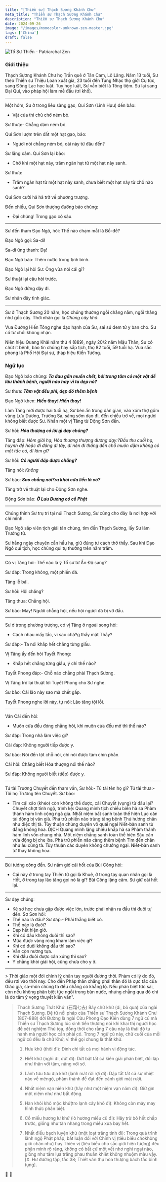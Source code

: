 ```yaml
---
title: "[Thiền sư] Thạch Sương Khánh Chư"
meta_title: "Thiền sư Thạch Sương Khánh Chư"
description: "Thiền sư Thạch Sương Khánh Chư"
date: 2024-09-26
image: "/images/monocolor-unknown-zen-master.jpg"
tags: ['China']
draft: false
---
```


<div className="grid xl:grid-cols-8 lg:grid-cols-8 md:grid-cols-2 sm:grid-cols-2 xs:grid-cols-1 gap-8 bg-body dark:bg-darkmode-body">

<div className="lg:col-span-3 md:col-span-1">

  <img className="aspect-square" decoding="async" src="/images/monocolor-unknown-zen-master.jpg" alt="Tổ Sư Thiền - Patriarchal Zen" />

  ### Giới thiệu

  Thạch Sương Khánh Chư họ Trần quê ở Tân Cam, Lô Lăng.
  Năm 13 tuổi, Sư theo Thiền sư Thiệu Loan xuất gia, 23 tuổi đến Tung Nhạc thọ giới Cụ túc, sang Đông Lạc học luật.
  Tuy học luật, Sư vẫn biết là Tông tiệm. Sư lại sang Đại Qui, vào pháp hội làm mễ đầu (tri khố).

  ***

  Một hôm, Sư ở trong liêu sàng gạo, Qui Sơn (Linh Hựu) đến bảo:
  - Vật của thí chủ chớ ném bỏ.

  Sư thưa:- Chẳng dám ném bỏ.

  Qui Sơn lượm trên đất một hạt gạo, bảo:
  - Ngươi nói chẳng ném bỏ, cái này từ đâu đến?

  Sư lặng câm. Qui Sơn lại bảo:
  - Chớ khi một hạt này, trăm ngàn hạt từ một hạt này sanh.

  Sư thưa:
  - Trăm ngàn hạt từ một hạt này sanh, chưa biết một hạt này từ chỗ nào sanh?

  Qui Sơn cười hả hả trở về phương trượng.

  Đến chiều, Qui Sơn thượng đường bảo chúng:
  - Đại chúng! Trong gạo có sâu.

  ***

  Sư đến tham Đạo Ngô, hỏi: Thế nào chạm mắt là Bồ-đề?

  Đạo Ngô gọi: Sa-di!

  Sa-di ứng thanh: Dạ!

  Đạo Ngô bảo: Thêm nước trong tịnh bình.

  Đạo Ngô lại hỏi Sư: Ông vừa nói cái gì?

  Sư thuật lại câu hỏi trước.

  Đạo Ngô đứng dậy đi.

  Sư nhân đây tỉnh giác.

  ***

  Sư ở Thạch Sương 20 năm, học chúng thường ngồi chẳng nằm, ngồi thẳng như gốc cây.
  Thời nhân gọi là _Chúng cây khô_.

  Vua Đường Hiến Tông nghe đạo hạnh của Sư, sai sứ đem tử y ban cho.
  Sư cố từ chối không nhận.

  Niên hiệu Quang Khải năm thứ 4 (889), ngày 20/2 năm Mậu Thân, Sư có chút ít bệnh, báo tin chúng hay sắp tịch, thọ 82 tuổi, 59 tuổi hạ.
  Vua sắc phong là Phổ Hội Đại sư, tháp hiệu Kiến Tướng.

</div>

<div className="lg:col-span-5 md:col-span-1">

  ### Ngữ lục

  Đạo Ngô bảo chúng: ___Ta đau gần muốn chết, bởi trong tâm có một vật để lâu thành bệnh, người nào hay vì ta dẹp nó?___

  Sư thưa: ___Tâm vật đều phi, dẹp đó thêm bệnh___

  Đạo Ngô khen: ___Hiền thay! Hiền thay!___

  Làm Tăng mới được hai tuổi hạ, Sư bèn ẩn trong dân gian, vào xóm thợ gốm vùng Lưu Dương, Trường Sa, sáng sớm dạo đi, đến chiều trở về, mọi người không biết được Sư.
  Nhân một vị Tăng từ Động Sơn đến.

  Sư hỏi: ___Hòa thượng có lời gì dạy chúng?___

  Tăng đáp: _Hôm giải hạ, Hòa thượng thượng đường dạy:?Đầu thu cuối hạ, huynh đệ hoặc đi đông đi tây, đi nên đi thẳng đến chỗ muôn dặm không có một tấc cỏ, đi làm gì?_

  Sư hỏi: ___Có người đáp được chăng?___

  Tăng nói: _Không_

  Sư bảo: ___Sao chẳng nói?ra khỏi cửa liền là cỏ?___

  Tăng trở về thuật lại cho Động Sơn nghe.

  Động Sơn bảo: ___Ở Lưu Dương có cổ Phật___

  ***

  Chúng thỉnh Sư trụ trì tại núi Thạch Sương, Sư cũng cho đây là nơi hợp với chí mình.

  Đạo Ngô sắp viên tịch giải tán chúng, tìm đến Thạch Sương, lấy Sư làm Trưởng tử.

  Sư hằng ngày chuyên cần hầu hạ, giữ đúng tư cách thờ thầy. Sau khi Đạo Ngô qui tịch, học chúng qui tụ thường trên năm trăm.

  ***

  Có vị Tăng hỏi: Thế nào là ý Tổ sư từ Ấn Độ sang?

  Sư đáp: Trong không, một phiến đá.

  Tăng lễ bái.

Sư hỏi: Hội chăng?

  Tăng thưa: Chẳng hội.

  Sư bảo: May! Ngươi chẳng hội, nếu hội ngươi đã bị vỡ đầu.

  ***

  Sư ở trong phương trượng, có vị Tăng ở ngoài song hỏi:
  - Cách nhau mấy tấc, vì sao chă?g thấy mặt Thầy?

  Sư đáp:- Ta nói khắp hết chẳng từng giấu.

  Vị Tăng ấy đến hỏi Tuyết Phong:
  - Khắp hết chẳng từng giấu, ý chỉ thế nào?

  Tuyết Phong đáp:- Chỗ nào chẳng phải Thạch Sương.

  Vị Tăng trở lại thuật lời Tuyết Phong cho Sư nghe.

Sư bảo: Cái lão này sao mà chết gấp.

Tuyết Phong nghe lời này, tự nói: Lão tăng tội lỗi.

  ***

  Vân Cái đến hỏi:
  - Muôn cửa đều đóng chẳng hỏi, khi muôn cửa đều mở thì thế nào?

  Sư đáp: Trong nhà làm việc gì?

  Cái đáp: Không người tiếp được y.

  Sư bảo: Nói đến tột chỗ nói, chỉ nói được tám chín phần.

  Cái hỏi: Chẳng biết Hòa thượng nói thế nào?

  Sư đáp: Không người biết (tiếp) được y.

  ***

  Tú tài Trương Chuyết đến tham vấn, Sư hỏi:- Tú tài tên họ gì?
  Tú tài thưa:- Tôi họ Trương tên Chuyết.
  Sư bảo:
  - Tìm cái xảo (khéo) còn không thể được, cái Chuyết (vụng) từ đâu lại?
  Chuyết chợt tỉnh ngộ, trình kệ:
  Quang minh tịch chiếu biến hà sa
  Phàm thánh hàm linh cộng ngã gia.
  Nhất niệm bất sanh toàn thể hiện
  Lục căn tài động bị vân già.
  Phá trừ phiền não trùng tăng bệnh
  Thú hướng chân như diệc thị tà.
  Tùy thuận chúng duyên vô quái ngại
  Niết-bàn sanh tử đẳng không hoa.
  DỊCH
  Quang minh lặng chiếu khắp hà sa
  Phàm thánh hàm linh vốn chung nhà.
  Một niệm chẳng sanh toàn thể hiện
  Sáu căn vừa động bị che lòa.
  Phá trừ phiền não càng thêm bệnh
  Tìm đến chân như âu cũng tà.
  Tùy thuận các duyên không chướng ngại.
  Niết-bàn sanh tử thảy không hoa.

  ***

  Bùi tướng công đến. Sư nắm giở cái hốt của Bùi Công hỏi:
  - Cái này ở trong tay Thiên tử gọi là Khuê, ở trong tay quan nhân gọi là Hốt, ở trong tay lão tăng gọi nó là gì?
  Bùi Công lặng câm. Sư giữ cái hốt lại.

  ***

  Sư dạy chúng:
  - Kẻ sơ học chưa gặp được việc lớn, trước phải nhận ra đầu thì đuôi tự đến. Sơ Sơn hỏi:
  - Thế nào là đầu?
  Sư đáp:- Phải thẳng biết có.
  - Thế nào là đuôi?
  - Dẹp hết hiện giờ.
  - Khi có đầu không đuôi thì sao?
  - Mửa được vàng ròng kham làm việc gì?
  - Khi có đuôi không đầu thì sao?
  - Vẫn còn nương tựa.
  - Khi đầu đuôi được cân xứng thì sao?
  - Y chẳng khỏi giải hội, cũng chưa cho y ở.

  ***

  <Notice type="warning" title="cảnh ngữ">
> Thời giáo một đời chỉnh lý chân tay người đương thời. Phàm có lý do đó, đều rơi vào thời nay. Cho đến Pháp thân chẳng phải thân đó là cực tắc của Giáo gia, sa-môn chúng ta đều chẳng có khẳng lộ. Nếu phân biệt tức sai, còn nếu không phân biệt tức ngồi trong bùn nước, nhưng chẳng qua đó chỉ là do tâm ý vọng thuyết kiến văn".

> Thạch Sương Thất Khứ:
(石霜七去) Bảy chữ khứ (đi, bỏ qua) của ngài Thạch Sương.
Đệ tử nối pháp của Thiền sư Thạch Sương Khánh Chư (807-888) đời Đường là ngài Cửu Phong Đạo Kiền dùng 7 ngữ cú mà Thiền sư Thạch Sương lúc sinh tiền thường nói khi khai thị người học để xét nghiệm Thủ tọa, đồng thời cho rằng 7 câu này là thái độ tu hành mà người học cần phải có.
Trong 7 ngữ cú này, chữ cuối của mỗi ngữ cú đều là chữ Khứ, vì thế gọi chung là thất khứ.
>
> 1. Hưu khứ (thôi đi): Đình chỉ tất cả mọi hành vi động tác.
>
> 2. Hiết khứ (nghỉ đi, dứt đi): Dứt bặt tất cả kiến giải phân biệt, đối lập như thân với tâm, năng với sở.
>
> 3. Lãnh tưu tưu địa khứ (lạnh mát rời rợi đi): Dập tắt tất cả sự nhiệt não về mêngộ, phàm thánh để đạt đến cảnh giới mát rượi.
>
> 4. Nhất niệm vạn niên khứ (hãy như một niệm vạn năm đi): Giữ gìn một niệm như như bất động.
>
> 5. Hàn khôi khô mộc khứ(tro lạnh cây khô đi): Không còn mảy may hình thức phân biệt.
>
> 6. Cổ miếu hương lư khứ (lò hương miếu cũ đi): Hãy trừ bỏ hết chấp trước, giống như tàn nhang trong miếu xưa bay hết.
>
> 7. Nhất điều bạch luyện khứ (một loạt trắng tinh đi): Trong quá trình lãnh ngộ Phật pháp, bất luận đối với Chính vị (tiêu biểu chokhông giới chân như) hay Thiên vị (tiêu biểu cho sắc giới hiện tượng) đều phân minh rõ ràng, không có bất cứ một vết nhơ nghi ngại nào, giống như tấm lụa trắng phau thuần khiết không nhuộm màu vậy.[X. Hư đường tập, tắc 38; Thiết văn thụ hòa thượng bách tắc bình tụng].

  </Notice>

  <Notice type="tip" title="tác phẩm">
    📖
  </Notice>

  <Notice type="info" title="thông tin khác">
    🧷
  </Notice>



</div>

</div>
